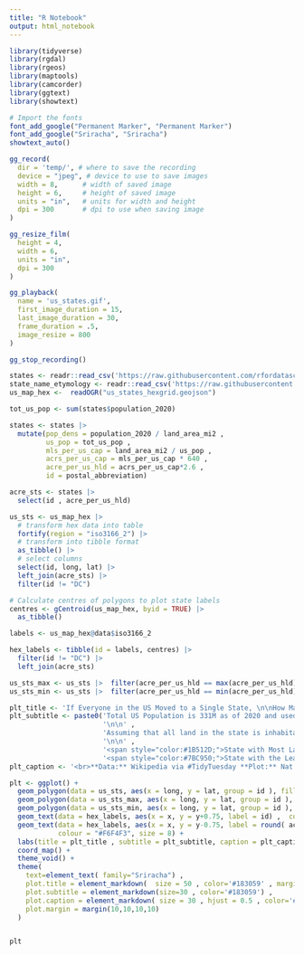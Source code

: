 ```yaml
---
title: "R Notebook"
output: html_notebook
---
```




```r
library(tidyverse)
library(rgdal)
library(rgeos)
library(maptools)
library(camcorder)
library(ggtext)
library(showtext)

```


```r
# Import the fonts
font_add_google("Permanent Marker", "Permanent Marker") 
font_add_google("Sriracha", "Sriracha") 
showtext_auto()
```



```r
gg_record(
  dir = 'temp/', # where to save the recording
  device = "jpeg", # device to use to save images
  width = 8,      # width of saved image
  height = 6,     # height of saved image
  units = "in",   # units for width and height
  dpi = 300       # dpi to use when saving image
)
```




```r
gg_resize_film(
  height = 4,
  width = 6,
  units = "in",
  dpi = 300
)
```



```r
gg_playback(
  name = 'us_states.gif',
  first_image_duration = 15,
  last_image_duration = 30,
  frame_duration = .5,
  image_resize = 800
)
```

```r
gg_stop_recording()
```



```r
states <- readr::read_csv('https://raw.githubusercontent.com/rfordatascience/tidytuesday/master/data/2023/2023-08-01/states.csv')
state_name_etymology <- readr::read_csv('https://raw.githubusercontent.com/rfordatascience/tidytuesday/master/data/2023/2023-08-01/state_name_etymology.csv')
us_map_hex <-  readOGR("us_states_hexgrid.geojson")

```



```r

tot_us_pop <- sum(states$population_2020)

states <- states |>
  mutate(pop_dens = population_2020 / land_area_mi2 ,
         us_pop = tot_us_pop , 
         mls_per_us_cap = land_area_mi2 / us_pop , 
         acrs_per_us_cap = mls_per_us_cap * 640 ,
         acre_per_us_hld = acrs_per_us_cap*2.6 ,
         id = postal_abbreviation)

acre_sts <- states |>
  select(id , acre_per_us_hld)

```





```r
us_sts <- us_map_hex |>
  # transform hex data into table
  fortify(region = "iso3166_2") |>
  # transform into tibble format
  as_tibble() |>
  # select columns
  select(id, long, lat) |>
  left_join(acre_sts) |>
  filter(id != "DC") 
```


```r
# Calculate centres of polygons to plot state labels
centres <- gCentroid(us_map_hex, byid = TRUE) |>
  as_tibble()

labels <- us_map_hex@data$iso3166_2

hex_labels <- tibble(id = labels, centres) |>
  filter(id != "DC") |>
  left_join(acre_sts)

us_sts_max <- us_sts |>  filter(acre_per_us_hld == max(acre_per_us_hld))
us_sts_min <- us_sts |>  filter(acre_per_us_hld == min(acre_per_us_hld))
```



```r
plt_title <- 'If Everyone in the US Moved to a Single State, \n\nHow Many Acres of Land Would Each Household Get?'
plt_subtitle <- paste0('Total US Population is 331M as of 2020 and used an average of 2.6 persons per houshold.',
                       '\n\n' ,
                       'Assuming that all land in the state is inhabitable and all land is split evenly.' ,
                       '\n\n' ,
                       '<span style="color:#1B512D;">State with Most Land</span>\t\t' , 
                       '<span style="color:#7BC950;">State with the Least Land</span>')
plt_caption <- '<br>**Data:** Wikipedia via #TidyTuesday **Plot:** Nat Rivera @Itsnatrivera<br>'

plt <- ggplot() +
  geom_polygon(data = us_sts, aes(x = long, y = lat, group = id ), fill = "#1E90FF" , colour = "#183059") +
  geom_polygon(data = us_sts_max, aes(x = long, y = lat, group = id ), fill = "#1B512D" , colour = "#183059") +
  geom_polygon(data = us_sts_min, aes(x = long, y = lat, group = id ), fill = "#7BC950" , colour = "#183059") +
  geom_text(data = hex_labels, aes(x = x, y = y+0.75, label = id) ,  colour = "#F6F4F3", size = 10) +
  geom_text(data = hex_labels, aes(x = x, y = y-0.75, label = round( acre_per_us_hld, 2)) ,  
            colour = "#F6F4F3", size = 8) +
  labs(title = plt_title , subtitle = plt_subtitle, caption = plt_caption) +
  coord_map() +
  theme_void() +
  theme(
    text=element_text( family="Sriracha") ,
    plot.title = element_markdown(  size = 50 , color='#183059' , margin=margin(0, 0, 10, 0),) ,
    plot.subtitle = element_markdown(size=30 , color='#183059') ,
    plot.caption = element_markdown( size = 30 , hjust = 0.5 , color='#183059') ,
    plot.margin = margin(10,10,10,10)
  )


plt
```




```r

```

